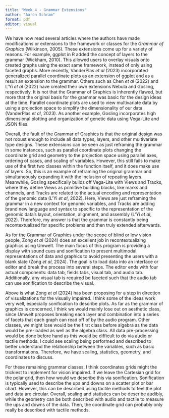 ```yaml
---
title: "Week 4 - Grammar Extensions"
author: "Aaron Schram"
format: pdf
editor: visual
---
```


We have now read several articles where the authors have made modifications or extensions to the framework or classes for the *Grammar of Graphics* (Wilkinson, 2005). These extensions come up for a variety of reasons. For example, ggplot in R added the concept of layers to the grammar (Wickham, 2010). This allowed users to overlay visuals onto created graphs using the exact same framework, instead of only using faceted graphs. More recently, VanderPlas *et al* (2023) incorporated generalized parallel coordinate plots as an extension of ggplot and as a result an extension to the grammar. Others such as Chen *et al* (2022) and L'Yi *et al* (2022) have created their own extensions Nebula and Gosling, respectively. It is not that the Grammar of Graphics is inherently flawed, but more that the original basis for the grammar was basic for the design ideas at the time. Parallel coordinate plots are used to view multivariate data by using a projection space to simplify the dimensionality of our data (VanderPlas *et al*, 2023). As another example, Gosling incorporates high dimensional plotting and organization of genetic data using Vega-Lite and JSON files.

Overall, the fault of the Grammar of Graphics is that the original design was not robust enough to include all data types, layers, and other multivariate type designs. These extensions can be seen as just reframing the grammar in some instances, such as parallel coordinate plots changing the coordinate grid and geometry to the projection space using parallel axes, ordering of cases, and scaling of variables. However, this still fails to make use of the first two classes within the function itself, and it does make use of layers. So, this is an example of reframing the original grammar and simultaneously expanding it with the inclusion of repeating layers. Meanwhile, Gosling specifically builds off Vega-Lite with Views and Tracks, where they define Views as primitive building blocks, like marks and channels, and Tracks are related to the actual encoding and representation of the genomic data (L'Yi *et al*, 2022). Here, Views are just reframing the grammar in a new context for genomic variables, and Tracks are adding brand new language and syntax to specific to the representation of the genomic data's layout, orientation, alignment, and assembly (L'Yi *et al*, 2022). Therefore, my answer is that the grammar is constantly being recontextualized for specific problems and then truly extended afterwards.

As for the Grammar of Graphics under the scope of blind or low vision people, Zong *et al* (2024) does an excellent job in recontextualizing graphics using Umwelt. The main focus of this program is providing a display with sound cues and sonification to present multimodal representations of data and graphics to avoid presenting the users with a blank slate (Zong *et al*, 2024). The goal is to load data into an interface or editor and break the process into several steps. The editor ends with four actual components: data tab, fields tabs, visual tab, and audio tab. Additionally, any visual tab is required be faceted such that the audio tab can use sonification to describe the visual.

Above is what Zong *et al* (2024) has been proposing for a step in direction of visualizations for the visually impaired. I think some of the ideas work very well, especially sonification to describe plots. As far as the grammar of graphics is concerned, I think we would mainly lose out on aesthetic class, since Umwelt proposes breaking each layer and combination into a series of facets that each graph can read off of by the audio program. Other classes, we might lose would be the first class before algebra as the data would be pre-loaded as well as the algebra class. All data pre-processing would be done before hand as this would be difficult to do via audio or tactile methods. I could see scaling being performed and described to better understand the relationship between the variables, such as basic transformations. Therefore, we have scaling, statistics, geometry, and coordinates to discuss.

For these remaining grammar classes, I think coordinates grids might the trickiest to implement for vision impaired. If we leave the Cartesian grid for the polar grid, then how would we describe this via sonification. Sonification is typically used to describe the ups and downs on a scatter plot or bar chart. However, this can be described using tactile methods to feel the plot and data are circular. Overall, scaling and statistics can be describe audibly, while the geometry can be both described with audio and tactile to measure the ups and downs of the data. Then, the coordinate grid can probably only really be described with tactile methods.
